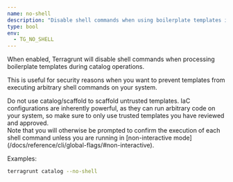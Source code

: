 ```yaml
---
name: no-shell
description: "Disable shell commands when using boilerplate templates in the catalog."
type: bool
env:
  - TG_NO_SHELL
---
```



When enabled, Terragrunt will disable shell commands when processing boilerplate templates during catalog operations.

This is useful for security reasons when you want to prevent templates from executing arbitrary shell commands on your system.

<Aside type="caution">
Do not use catalog/scaffold to scaffold untrusted templates. IaC configurations are inherently powerful, as they
can run arbitrary code on your system, so make sure to only use trusted templates you have reviewed and approved.
</Aside>

<Aside type="note">
Note that you will otherwise be prompted to confirm the execution of each shell command unless you are running in [non-interactive mode](/docs/reference/cli/global-flags/#non-interactive).
</Aside>

Examples:

```bash
terragrunt catalog --no-shell
```
